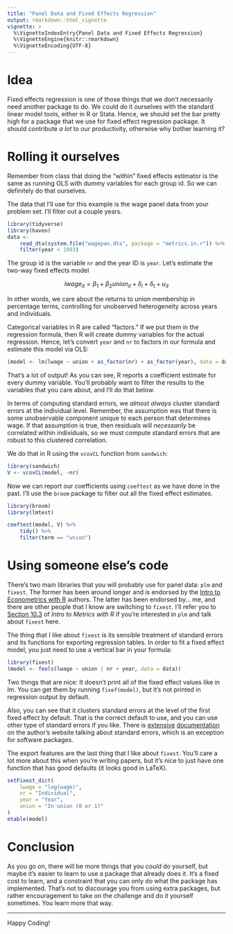 ```yaml
---
title: "Panel Data and Fixed Effects Regression"
output: rmarkdown::html_vignette
vignette: >
  %\VignetteIndexEntry{Panel Data and Fixed Effects Regression}
  %\VignetteEngine{knitr::rmarkdown}
  %\VignetteEncoding{UTF-8}
---
```


# Idea

Fixed effects regression is one of those things that we don't necessarily need another package to do. We could do it ourselves with the standard linear model tools, either in R or Stata. Hence, we should set the bar pretty high for a package that we use for fixed effect regression package. It should contribute *a lot* to our productivity, otherwise why bother learning it?

# Rolling it ourselves

Remember from class that doing the "within" fixed effects estimator is the same as running OLS with dummy variables for each group id. So we can definitely do that ourselves.

The data that I'll use for this example is the wage panel data from your problem set. I'll filter out a couple years.

```r
library(tidyverse)
library(haven)
data <-
    read_dta(system.file("wagepan.dta", package = "metrics.in.r")) %>%
    filter(year < 1983)
```

The group id is the variable `nr` and the year ID is `year`. Let's estimate the two-way fixed effects model

$$
lwage_{it} = \beta_1 + \beta_2 union_{it} + \delta_i + \delta_t + u_{it}
$$

In other words, we care about the returns to union membership in percentage terms, controlling for unobserved heterogeneity across years and individuals.

Categorical variables in R are called "factors." If we put them in the regression formula, then R will create dummy variables for the actual regression. Hence, let's convert `year` and `nr` to factors in our formula and estimate this model via OLS:

```r
(model <- lm(lwage ~ union + as_factor(nr) + as_factor(year), data = data))
```

That's a lot of output! As you can see, R reports a coefficient estimate for every dummy variable. You'll probably want to filter the results to the variables that you care about, and I'll do that below.

In terms of computing standard errors, we *almost always* cluster standard errors at the individual level. Remember, the assumption was that there is some unobservable component unique to each person that determines wage. If that assumption is true, then residuals will *necessarily* be correlated within individuals, so we must compute standard errors that are robust to this clustered correlation.

We do that in R using the `vcovCL` function from `sandwich`:

```r
library(sandwich)
V <- vcovCL(model, ~nr)
```

Now we can report our coefficients using `coeftest` as we have done in the past. I'll use the `broom` package to filter out all the fixed effect estimates.

```r
library(broom)
library(lmtest)

coeftest(model, V) %>%
    tidy() %>%
    filter(term == "union")
```

# Using someone else's code

There's two main libraries that you will probably use for panel data: `plm` and `fixest`. The former has been around longer and is endorsed by the [Intro to Econometrics with R](https://www.econometrics-with-r.org/) authors. The latter has been endorsed by... me, and there are other people that I know are switching to `fixest`. I'll refer you to [Section 10.3](https://www.econometrics-with-r.org/10.3-fixed-effects-regression.html) of *Intro to Metrics with R* if you're interested in `plm` and talk about `fixest` here.

The thing that I like about `fixest` is its sensible treatment of standard errors and its functions for exporting regression tables. In order to fit a fixed effect model, you just need to use a vertical bar in your formula:

```r
library(fixest)
(model <- feols(lwage ~ union | nr + year, data = data))
```

Two things that are nice: It doesn't print all of the fixed effect values like in lm. You can get them by running `fixef(model)`, but it's not printed in regression output by default.

Also, you can see that it clusters standard errors at the level of the first fixed effect by default. That is the correct default to use, and you can use other type of standard errors if you like. There is [extensive](https://lrberge.github.io/fixest/articles/standard_errors.html) [documentation](https://lrberge.github.io/fixest/reference/index.html#standard-errors) on the author's website talking about standard errors, which is an exception for software packages.

The export features are the last thing that I like about `fixest`. You'll care a lot more about this when you're writing papers, but it's nice to just have one function that has good defaults (it looks good in LaTeX).

```r
setFixest_dict(
    lwage = "log(wage)",
    nr = "Individual",
    year = "Year",
    union = "In union (0 or 1)"
)
etable(model)
```

# Conclusion

As you go on, there will be more things that you *could* do yourself, but maybe it's easier to learn to use a package that already does it. It's a fixed cost to learn, and a constraint that you can only do what the package has implemented. That's not to discourage you from using extra packages, but rather encouragement to take on the challenge and do it yourself sometimes. You learn more that way.

<hr>

Happy Coding!